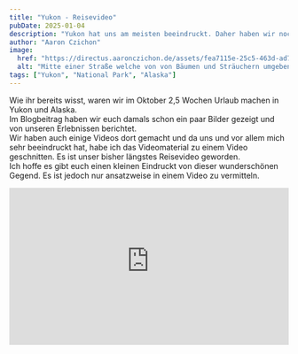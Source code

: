```yaml
---
title: "Yukon - Reisevideo"
pubDate: 2025-01-04
description: "Yukon hat uns am meisten beeindruckt. Daher haben wir noch das Videomaterial zu einem Video geschnitten."
author: "Aaron Czichon"
image:
  href: "https://directus.aaronczichon.de/assets/fea7115e-25c5-463d-ad79-cf72ba093aca.jpg?quality=70&width=1600"
  alt: "Mitte einer Straße welche von von Bäumen und Sträuchern umgeben ist. Herbstliche Farben. Es ist nass und der Nebel hängt in den Bergen im Hintergrund. Die Straße biegt vor den Bergen nach links ab."
tags: ["Yukon", "National Park", "Alaska"]
---
```


Wie ihr bereits wisst, waren wir im Oktober 2,5 Wochen Urlaub machen in Yukon und Alaska.   
Im Blogbeitrag haben wir euch damals schon ein paar Bilder gezeigt und von unseren Erlebnissen berichtet.   
Wir haben auch einige Videos dort gemacht und da uns und vor allem mich sehr beeindruckt hat, habe ich das Videomaterial zu einem Video geschnitten. Es ist unser bisher längstes Reisevideo geworden.   
Ich hoffe es gibt euch einen kleinen Eindruckt von dieser wunderschönen Gegend. Es ist jedoch nur ansatzweise in einem Video zu vermitteln. 

<div style="position: relative; padding-top: 56.25%;">
  <iframe
    src="https://customer-rnx58v5rm01lsk0m.cloudflarestream.com/66db432766e9c1e4ad37498dc276d1fb/iframe?poster=https%3A%2F%2Fcustomer-rnx58v5rm01lsk0m.cloudflarestream.com%2F66db432766e9c1e4ad37498dc276d1fb%2Fthumbnails%2Fthumbnail.jpg%3Ftime%3D%26height%3D600"
    loading="lazy"
    style="border: none; position: absolute; top: 0; left: 0; height: 100%; width: 100%;"
    allow="accelerometer; gyroscope; autoplay; encrypted-media; picture-in-picture;"
    allowfullscreen="true"
  ></iframe>
</div>